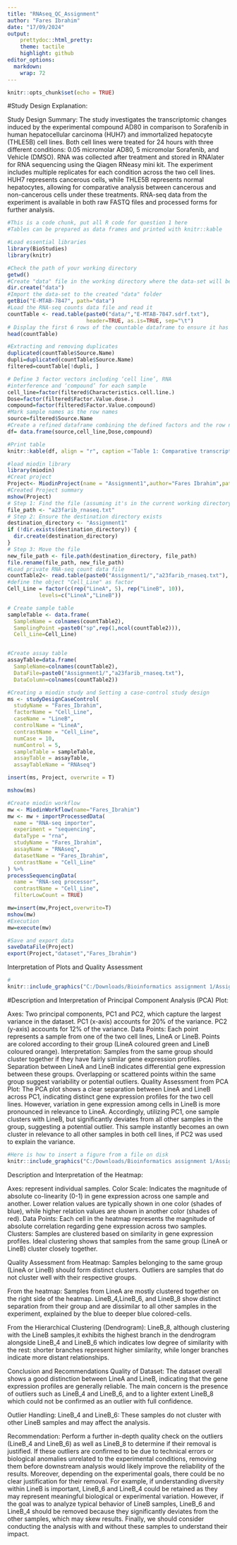 ---
title: "RNAseq_QC_Assignment"
author: "Fares Ibrahim"
date: "17/09/2024"
output:
    prettydoc::html_pretty:
    theme: tactile
    highlight: github
editor_options: 
  markdown: 
    wrap: 72
---

```{r setup, include=FALSE}
knitr::opts_chunk$set(echo = TRUE)
```



#Study Design Explanation:

Study Design Summary: The study investigates the transcriptomic changes
induced by the experimental compound AD80 in comparison to Sorafenib in human hepatocellular carcinoma (HUH7)
and immortalized hepatocyte (THLE5B) cell lines. Both cell lines were treated for 24 hours with three different conditions: 
0.05 micromolar AD80, 5 micromolar Sorafenib, and Vehicle (DMSO). RNA was collected after treatment and stored in RNAlater for
RNA sequencing using the Qiagen RNeasy mini kit. The experiment includes multiple replicates for each condition
across the two cell lines. HUH7 represents cancerous cells, while THLE5B represents normal hepatocytes, 
allowing for comparative analysis between cancerous and non-cancerous cells under these treatments. 
RNA-seq data from the experiment is available in both raw FASTQ files and processed forms for further analysis.

```{r Q1 code, message = FALSE}
#This is a code chunk, put all R code for question 1 here
#Tables can be prepared as data frames and printed with knitr::kable

#Load essential libraries
library(BioStudies)
library(knitr)

#Check the path of your working directory
getwd()
#Create "data" file in the working directory where the data-set will be imported
dir.create("data")
#Import the data-set to the created "data" folder
getBio("E-MTAB-7847", path="data")
#Load the RNA-seq counts data file and read it
countTable <- read.table(paste0("data/","E-MTAB-7847.sdrf.txt"), 
                         header=TRUE, as.is=TRUE, sep="\t")
# Display the first 6 rows of the countable dataframe to ensure it has been imported correctly
head(countTable)

#Extracting and removing duplicates 
duplicated(countTable$Source.Name)
dupli=duplicated(countTable$Source.Name)
filtered=countTable[!dupli, ]

# Define 3 factor vectors including ‘cell line’, RNA
#interference and ‘compound’ for each sample
cell_line=factor(filtered$Characteristics.cell.line.)
Dose=factor(filtered$Factor.Value.dose.)
compound=factor(filtered$Factor.Value.compound)
#Mark sample names as the row names 
source=filtered$Source.Name
#Create a refined dataframe combining the defined factors and the row names
df= data.frame(source,cell_line,Dose,compound)

#Print table 
knitr::kable(df, align = "r", caption ='Table 1: Comparative transcriptomic analysis of HUH7 and THLE5B cells treated with AD80 and Sorafenib')


```



```{r Q2 code, message = FALSE}

#load miodin library
library(miodin)
#Creat project
Project<- MiodinProject(name = "Assignment1",author="Fares Ibrahim",path = ".")
#Created Project summary
mshow(Project)
# Step 1: Find the file (assuming it's in the current working directory)
file_path <- "a23farib_rnaseq.txt"
# Step 2: Ensure the destination directory exists
destination_directory <- "Assignment1"
if (!dir.exists(destination_directory)) {
  dir.create(destination_directory)
}
# Step 3: Move the file
new_file_path <- file.path(destination_directory, file_path)
file.rename(file_path, new_file_path)
#Load private RNA-seq count data file 
countTable2<- read.table(paste0("Assignment1/","a23farib_rnaseq.txt"), header=TRUE, as.is=TRUE,row.names=1,sep="\t")
#define the object "Cell_Line" as factor
Cell_Line = factor(c(rep("LineA", 5), rep("LineB", 10)),
          levels=c("LineA","LineB"))

# Create sample table
sampleTable <- data.frame(
  SampleName = colnames(countTable2), 
  SamplingPoint =paste0("sp",rep(1,ncol(countTable2))), 
  Cell_Line=Cell_Line)


#Create assay table
assayTable=data.frame(
  SampleName=colnames(countTable2),
  DataFile=paste0("Assignment1/","a23farib_rnaseq.txt"),
  DataColumn=colnames(countTable2))

#Creating a miodin study and Setting a case-control study design
ms <- studyDesignCaseControl(
  studyName = "Fares_Ibrahim",
  factorName = "Cell_Line",  
  caseName = "LineB",    
  controlName = "LineA", 
  contrastName = "Cell_Line",
  numCase = 10,              
  numControl = 5,          
  sampleTable = sampleTable,
  assayTable = assayTable,
  assayTableName = "RNAseq")

insert(ms, Project, overwrite = T)

mshow(ms)

#Create miodin workflow
mw <- MiodinWorkflow(name="Fares_Ibrahim")
mw <- mw + importProcessedData(
  name = "RNA-seq importer",
  experiment = "sequencing",
  dataType = "rna",
  studyName = "Fares_Ibrahim",
  assayName = "RNAseq",
  datasetName = "Fares_Ibrahim",  
  contrastName = "Cell_Line"
) %>%
processSequencingData(
  name = "RNA-seq processor",
  contrastName = "Cell_Line",
  filterLowCount = TRUE)

mw=insert(mw,Project,overwrite=T)
mshow(mw)
#Execution
mw=execute(mw)

#Save and export data
saveDataFile(Project)
export(Project,"dataset","Fares_Ibrahim")


```


Interpretation of Plots and Quality Assessment


```{r, Fig 1, message = FALSE, fig.align='center', fig.cap='Figure 1: Caption', out.height=768, out.width=768, fig.pos='H'}
#
knitr::include_graphics("C:/Downloads/Bioinformatics assignment 1/Assignment1/exports/datasets/Fares_Ibrahim/qualityReports/RNAseq/Count data/Fares_Ibrahim RNAseq Count data PCA.pdf")

```
#Description and Interpretation of Principal Component Analysis (PCA) Plot:

Axes: Two principal components, PC1 and PC2, which capture the largest variance in the dataset.
PC1 (x-axis) accounts for 20% of the variance.
PC2 (y-axis) accounts for 12% of the variance.
Data Points: Each point represents a sample from one of the two cell lines, LineA or LineB.
Points are colored according to their group (LineA coloured green and LineB coloured orange).
Interpretation:
Samples from the same group should cluster together if they have fairly similar gene expression profiles.
Separation between LineA and LineB indicates differential gene expression between these groups.
Overlapping or scattered points within the same group suggest variability or potential outliers.
Quality Assessment from PCA Plot:
The PCA plot shows a clear separation between LineA and LineB across PC1, indicating distinct gene expression profiles for the two cell lines. However, variation in gene expression among cells in LineB is more pronounced in relevance to LineA. Accordingly, utilizing PC1, one sample clusters with LineB, but significantly deviates from all other samples in the group, suggesting a potential outlier. This sample instantly becomes an own cluster in relevance to all other samples in both cell lines, if PC2 was used to explain the variance.

```{r, Fig 2, message = FALSE, fig.align='center', fig.cap='Figure 2: Caption', out.height=768, out.width=768, fig.pos='H'}
#Here is how to insert a figure from a file on disk
knitr::include_graphics("C:/Downloads/Bioinformatics assignment 1/Assignment1/exports/datasets/Fares_Ibrahim/qualityReports/RNAseq/Count data/Fares_Ibrahim RNAseq Count data Sample heatmap.pdf")

```

Description and Interpretation of the Heatmap:

Axes: represent individual samples.
Color Scale: Indicates the magnitude of absolute co-linearity (0-1) in gene expression across one sample and another.
Lower relation values are typically shown in one color (shades of blue), while higher relation values are shown in another color (shades of red).
Data Points: Each cell in the heatmap represents the magnitude of absolute correlation regarding gene expression across two samples.
Clusters:
Samples are clustered based on similarity in gene expression profiles.
Ideal clustering shows that samples from the same group (LineA or LineB) cluster closely together.

Quality Assessment from Heatmap:
Samples belonging to the same group (LineA or LineB) should form distinct clusters.
Outliers are samples that do not cluster well with their respective groups.

From the heatmap:
Samples from LineA are mostly clustered together on the right side of the heatmap.
LineB_4,LineB_6, and LineB_8 show distinct separation from their group and are dissimilar to all other samples in the experiment, explained by the blue to deeper blue colored-cells.

From the Hierarchical Clustering (Dendrogram):
LineB_8, although clustering with the LineB samples,it exhibits the highest branch in the dendrogram alongside LineB_4 and LineB_6 which indicates low degree of similarity with the rest: shorter branches represent higher similarity, while longer branches indicate more distant relationships.


Conclusion and Recommendations
Quality of Dataset:
The dataset overall shows a good distinction between LineA and LineB, indicating that the gene expression profiles are generally reliable.
The main concern is the presence of outliers such as LineB_4 and LineB_6, and to a lighter extent LineB_8 which could not be confirmed as an outlier with full confidence.

Outlier Handling:
LineB_4 and LineB_6: These samples do not cluster with other LineB samples and may affect the analysis.

Recommendation:
Perform a further in-depth quality check on the outliers (LineB_4 and LineB_6) as well as LineB_8 to determine if their removal is justified.
If these outliers are confirmed to be due to technical errors or biological anomalies unrelated to the experimental conditions, removing them before downstream analysis would likely improve the reliability of the results. Moreover, depending on the experimental goals, there could be no clear justification for their removal. For example, if understanding diversity within LineB is important, LineB_6 and  LineB_4 could be retained as they may represent meaningful biological or experimental variation. However, if the goal was to analyze typical behavior of LineB samples, LineB_6 and LineB_4 should be removed because they significantly deviates from the other samples, which may skew results. Finally, we should consider conducting the analysis with and without these samples to understand their impact.
